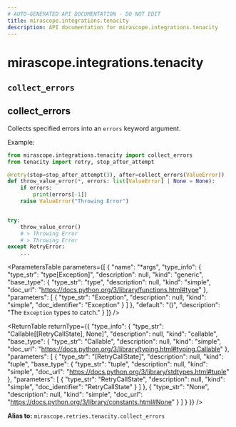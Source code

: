```yaml
---
# AUTO-GENERATED API DOCUMENTATION - DO NOT EDIT
title: mirascope.integrations.tenacity
description: API documentation for mirascope.integrations.tenacity
---
```


# mirascope.integrations.tenacity

## `collect_errors`
## <ApiType type="Alias" path="integrations/tenacity" symbolName="collect_errors" /> collect_errors

Collects specified errors into an `errors` keyword argument.

Example:

```python
from mirascope.integrations.tenacity import collect_errors
from tenacity import retry, stop_after_attempt

@retry(stop=stop_after_attempt(3), after=collect_errors(ValueError))
def throw_value_error(*, errors: list[ValueError] | None = None):
    if errors:
        print(errors[-1])
    raise ValueError("Throwing Error")


try:
    throw_value_error()
    # > Throwing Error
    # > Throwing Error
except RetryError:
    ...
```

<ParametersTable
  parameters={[
  {
    "name": "*args",
    "type_info": {
      "type_str": "type[Exception]",
      "description": null,
      "kind": "generic",
      "base_type": {
        "type_str": "type",
        "description": null,
        "kind": "simple",
        "doc_url": "https://docs.python.org/3/library/functions.html#type"
      },
      "parameters": [
        {
          "type_str": "Exception",
          "description": null,
          "kind": "simple",
          "doc_identifier": "Exception"
        }
      ]
    },
    "default": "()",
    "description": "The `Exception` types to catch."
  }
]}
/>

<ReturnTable
  returnType={{
  "type_info": {
    "type_str": "Callable[[RetryCallState], None]",
    "description": null,
    "kind": "callable",
    "base_type": {
      "type_str": "Callable",
      "description": null,
      "kind": "simple",
      "doc_url": "https://docs.python.org/3/library/typing.html#typing.Callable"
    },
    "parameters": [
      {
        "type_str": "[RetryCallState]",
        "description": null,
        "kind": "tuple",
        "base_type": {
          "type_str": "tuple",
          "description": null,
          "kind": "simple",
          "doc_url": "https://docs.python.org/3/library/stdtypes.html#tuple"
        },
        "parameters": [
          {
            "type_str": "RetryCallState",
            "description": null,
            "kind": "simple",
            "doc_identifier": "RetryCallState"
          }
        ]
      },
      {
        "type_str": "None",
        "description": null,
        "kind": "simple",
        "doc_url": "https://docs.python.org/3/library/constants.html#None"
      }
    ]
  }
}}
/>


**Alias to:** `mirascope.retries.tenacity.collect_errors`

